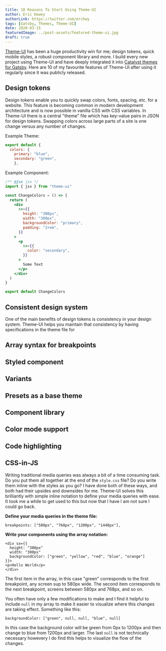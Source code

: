 ```yaml
---
title: 10 Reasons To Start Using Theme-UI
author: Eric Howey
authorLink: https://twitter.com/erchwy
tags: [Gatsby, Themes, Theme-UI]
date: 2020-03-15
featuredImage: ../post-assets/featured-theme-ui.jpg
draft: true
---
```


[Theme-UI](https://theme-ui.com/) has been a huge productivity win for me; design tokens, quick mobile styles, a robust component library and more. I build every new project using Theme-UI and have deeply integrated it into [Catalyst themes for Gatsby](https://github.com/ehowey/gatsby-theme-catalyst). Here are 10 of my favourite features of Theme-UI after using it regularly since it was publicly released.

## Design tokens

Design tokens enable you to quickly swap colors, fonts, spacing, etc. for a website. This feature is becoming common in modern development architecture and is now possible in vanilla CSS with CSS variables. In Theme-UI there is a central "theme" file which has key-value pairs in JSON for design tokens. Swapping colors across large parts of a site is one change versus any number of changes.

Example Theme:

```js
export default {
  colors: {
    primary: "blue",
    secondary: "green",
    },
```

Example Component:

```jsx
/** @jsx jsx */
import { jsx } from "theme-ui"

const ChangeColors = () => {
  return (
    <div
      sx={{
        height: "300px",
        width: "300px",
        backgroundColor: "primary",
        padding: "2rem",
      }}
    >
      <p
        sx={{
          color: "secondary",
        }}
      >
        Some Text
      </p>
    </div>
  )
}

export default ChangeColors
```

## Consistent design system

One of the main benefits of design tokens is consistency in your design system. Theme-UI helps you maintain that consistency by having specifications in the theme file for

## Array syntax for breakpoints

## Styled component

## Variants

## Presets as a base theme

## Component library

## Color mode support

## Code highlighting

## CSS-in-JS

Writing traditional media queries was always a bit of a time consuming task. Do you put them all together at the end of the `style.css` file? Do you write them inline with the styles as you go? I have done both of these ways, and both had their upsides and downsides for me. Theme-UI solves this brilliantly with simple inline notation to define your media queries with ease. It took me a while to get used to this but now that I have I am not sure I could go back.

**Define your media queries in the theme file:**

```
breakpoints: ["580px", "768px", "1200px", "1440px"],
```

**Write your components using the array notation:**

```
<div sx={{
  height: "300px"
  width: "300px"
  backgroundColor: ["green", "yellow", "red", "blue", "orange"]
}}>
<p>Hello World</p>
</div>
```

The first item in the array, in this case "green" corresponds to the first breakpoint, any screen sup to 580px wide. The second item corresponds to the next breakpoint, screens between 580px and 768px, and so on.

You often have only a few modifications to make and I find it helpful to include `null` in my array to make it easier to visualize where this changes are taking effect. Something like this:

```
backgroundColor: ["green", null, null, "blue", null]
```

In this case the background color will be green from 0px to 1200px and then change to blue from 1200px and larger. The last `null` is not technically necessary howevery I do find this helps to visualize the flow of the changes.
